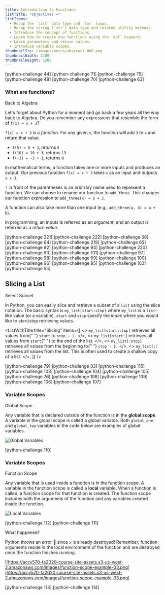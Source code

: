 ```yaml
---
title: Introduction to Functions
listTitle: "Objectives ⟶"
listItems:
  - Recap the `list` data type and `for` loops.
  - Recap the string (`str`) data type and related utility methods.
  - Introduce the concept of functions.
  - Learn how to create new functions using the `def` keyword.
  - Learn parameters and return values.
  - Introduce variable scopes.
thumbnailSrc: /images/notes/abstract-006.png
thumbnailWidth: 2400
thumbnailHeight: 1200
---
```


[python-challenge 44]
[python-challenge 71]
[python-challenge 75]
[python-challenge 48]
[python-challenge 70]
[python-challenge 63]

<CenteredColumn>

### What are functions?

<Chip color="green">Back to Algebra</Chip>

Let's forget about Python for a moment and go back a few years all the way back to Algebra. Do you remember any expressions that resemble the form of `f(x) = x + 3`?

`f(x) = x + 3` is a _function_. For any given `x`, the function will add `3` to `x` and return that value.

- `f(5) = 5 + 3`, returns `8`
- `f(10) = 10 + 3`, returns `13`
- `f(-3) = -3 + 3`, returns `0`

In mathematical terms, a function takes one or more inputs and produces an output. Our previous function `f(x) = x + 3` takes `x` as an input and outputs `x + 3`.

`f` in front of the parentheses is an arbitrary name used to represent a function. We can choose to rename our function to `add_three`. This changes our function expression to `add_three(x) = x + 3`.

A function can also take more than one input (e.g., `add_three(a, b) = a + b`).

In programming, an inputs is referred as an _argument_, and an output is referred as a _return value_.

</CenteredColumn>

[python-challenge 221]
[python-challenge 222]
[python-challenge 68]
[python-challenge 64]
[python-challenge 219]
[python-challenge 65]
[python-challenge 92]
[python-challenge 94]
[python-challenge 220]
[python-challenge 93]
[python-challenge 101]
[python-challenge 97]
[python-challenge 98]
[python-challenge 99]
[python-challenge 100]
[python-challenge 96]
[python-challenge 95]
[python-challenge 102]
[python-challenge 55]

<CenteredColumn>

## Slicing a List

<Chip>Select Subset</Chip>

In Python, you can easily slice and retrieve a subset of a `list` using the slice notation. The basic syntax is `my_list[start:stop]` where `my_list` is a `list`-like value (or a variable). `start` and `stop` specify the _index_ where you would like to start/stop retrieving values.

</CenteredColumn>

<ListWithTitle
  title="Slicing"
  items={[
    <>
      <code>my_list[start:stop]</code> retrieves all values from{" "}
      <code>start</code> to <code>stop - 1.</code>
    </>,
    <>
      <code>my_list[start:]</code> retrieves all values from <code>start</code>{" "}
      to the end of the list.
    </>,
    <>
      <code>my_list[:stop]</code> retrieves all values from the beginning to{" "}
      <code>stop - 1.</code>
    </>,
    <>
      <code>my_list[:]</code> retrieves all values from the list. This is often
      used to create a shallow copy of a list.
    </>,
  ]}
/>

[python-challenge 79]
[python-challenge 83]
[python-challenge 115]
[python-challenge 103]
[python-challenge 104]
[python-challenge 105]
[python-challenge 76]
[python-challenge 108]
[python-challenge 109]
[python-challenge 106]
[python-challenge 107]

<CenteredColumn>

### Variable Scopes

<Chip color="blue">Global Scope</Chip>

Any variable that is declared outside of the function is in the **global scope**. A variable in the global scope is called a global variable. Both `global_one` and `global_two` variables in the code below are examples of global variables.

![Global Variables](https://accy570-fa2020-course-site-assets.s3-us-west-2.amazonaws.com/images/global-scope-example-01.png)

</CenteredColumn>

[python-challenge 110]

<CenteredColumn>

### Variable Scopes

<chip color="pink">Function Scope</chip>

Any variable that is used inside a function is in the function scope. A variable in the function scope is called a **local** variable. When a function is called, a function scope for that function is created. The function scope includes both the arguments of the function and any variables created inside the function.

![Local Variables](https://accy570-fa2020-course-site-assets.s3-us-west-2.amazonaws.com/images/function-scope-example-02.png)

</CenteredColumn>

[python-challenge 112]
[python-challenge 111]

<CenteredColumn>

<Chip color="green">What happened?</Chip>

Python throws an error 🚫 since `x` is already destroyed! Remember, function arguments reside in the local environment of the function and are destroyed once the function finishes running.

![https://accy570-fa2020-course-site-assets.s3-us-west-2.amazonaws.com/images/function-scope-example-03.png](https://accy570-fa2020-course-site-assets.s3-us-west-2.amazonaws.com/images/function-scope-example-03.png)

</CenteredColumn>

[python-challenge 113]
[python-challenge 114]

